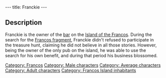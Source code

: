 ---
title: Franckie
---

{{Character|
Name=Franckie|
Image=DIVERS.gif|
Race=[[Franco]]|
Gender=Male|
Size=Medium|
Age=Adult}}
{{image}}
{{Quote|
Quote=You have to be crazy to believe all these stories of fragment hunting. Me, I think Roger lost it at home before getting eaten by a monster. What are you gonna do?, at least its good for business.|
Character=Franckie}}

== Description ==
Franckie is the owner of the [[Franckie's|bar]] on the [[Island of the Francos]]. During the search for the [[Francos fragment]], Franckie didn't refused to participate in the treasure hunt, claiming he did not believe in all those stories. However, being the owner of the only pub on the island, he was able to use the search for his own benefit, and during that period his business blossomed.

{{Stub}}

[[Category: Francos]]
[[Category: Male characters]]
[[Category: Average characters]]
[[Category: Adult characters]]
[[Category: Francos Island inhabitants]]